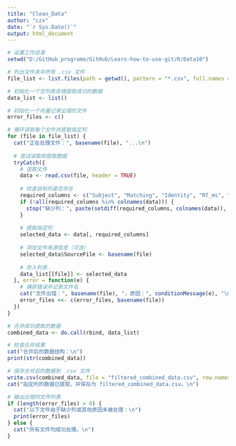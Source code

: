 ```yaml
---
title: "Clean_Data"
author: "czx"
date: "`r Sys.Date()`"
output: html_document
---
```


```r
# 设置工作目录
setwd("D:/GitHub_programe/GitHub/Learn-how-to-use-git/R/Data10")

# 列出文件夹中所有 .csv 文件
file_list <- list.files(path = getwd(), pattern = "*.csv", full.names = TRUE)

# 初始化一个空列表存储提取成功的数据
data_list <- list()

# 初始化一个向量记录出错的文件
error_files <- c()

# 循环读取每个文件并提取指定列
for (file in file_list) {
  cat("正在处理文件：", basename(file), "...\n")
  
  # 尝试读取和提取数据
  tryCatch({
    # 读取文件
    data <- read.csv(file, header = TRUE)
    
    # 检查目标列是否存在
    required_columns <- c("Subject", "Matching", "Identity", "RT_ms", "RT_sec", "ACC", "Country")
    if (!all(required_columns %in% colnames(data))) {
      stop("缺少列：", paste(setdiff(required_columns, colnames(data)), collapse = ", "))
    }
    
    # 提取指定列
    selected_data <- data[, required_columns]
    
    # 添加文件来源信息（可选）
    selected_data$SourceFile <- basename(file)
    
    # 存入列表
    data_list[[file]] <- selected_data
  }, error = function(e) {
    # 捕获错误并记录文件名
    cat("文件出错：", basename(file), "，原因：", conditionMessage(e), "\n")
    error_files <<- c(error_files, basename(file))
  })
}

# 合并成功提取的数据
combined_data <- do.call(rbind, data_list)

# 检查合并结果
cat("合并后的数据结构：\n")
print(str(combined_data))

# 保存合并后的数据到 .csv 文件
write.csv(combined_data, file = "filtered_combined_data.csv", row.names = FALSE)
cat("指定列的数据已提取，并保存为 filtered_combined_data.csv。\n")

# 输出出错的文件列表
if (length(error_files) > 0) {
  cat("以下文件由于缺少列或其他原因未被处理：\n")
  print(error_files)
} else {
  cat("所有文件均成功处理。\n")
}

```


